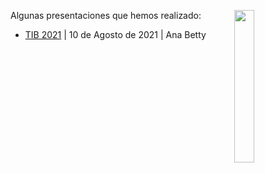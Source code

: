 
<img src="Fig/logo_Rladies_Qro.png" style="width:25%; margin-right: 20px" align="right">

Algunas presentaciones que hemos realizado:


- [TIB 2021](additional/2021TIB_Rladies/main.html) | 10 de Agosto de 2021 | Ana Betty




